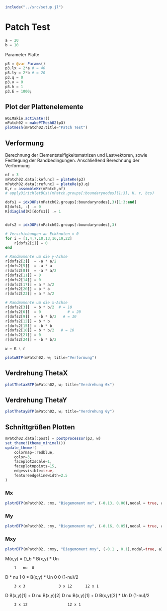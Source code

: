 ```julia
include("../src/setup.jl")
```

# Patch Test

```julia
a = 20 
b = 10 
```

Parameter Platte 
```julia
p3 = @var Params()
p3.lx = 2*a # = 40
p3.ly = 2*b # = 20 
p3.q = 0
p3.ν = 0
p3.h = 1
p3.E = 1000;
```

## Plot der Plattenelemente
```julia
WGLMakie.activate!()
mPatch02 = makePTMesh02(p3)
plotmesh(mPatch02;title="Patch Test")
```

## Verformung 

Berechnung der Elementsteifigkeitsmatrizen und Lastvektoren, sowie Festlegung der Randbedingungen. Anschließend Berechnung der Verformung

```julia
nf = 3
mPatch02.data[:kefunc] = plateKe(p3)
mPatch02.data[:refunc] = plateRe(p3.q)
K,r = assembleKr(mPatch,nf)
# applyDirichletBCs!(mPatch.groups[:boundarynodes][1:3], K, r, bcs)

dofs1 = idxDOFs(mPatch02.groups[:boundarynodes],3)[1:3:end]
K[dofs1, :] .= 0
K[diagind(K)[dofs1]] .= 1


dofs2 = idxDOFs(mPatch02.groups[:boundarynodes],3)

# Verschiebungen an Eckknoten = 0
for i = [1,4,7,10,13,16,19,22]
    r[dofs2[i]] = 0
end

# Randmomente um die y-Achse
r[dofs2[2]]  = -a * a/2 
r[dofs2[5]]  = -a * a 
r[dofs2[8]]  = -a * a/2
r[dofs2[11]] = 0   
r[dofs2[14]] = 0
r[dofs2[17]] = a * a/2 
r[dofs2[20]] = a * a
r[dofs2[23]] = a * a/2 

# Randmomente um die x-Achse 
r[dofs2[3]]  = b * b/2  # = 10
r[dofs2[6]]  = 0            # = 20
r[dofs2[9]]  = -b * b/2   # = 10
r[dofs2[12]] = b * b 
r[dofs2[15]] = -b * b
r[dofs2[18]] = b * b/2   # = 10
r[dofs2[21]] = 0
r[dofs2[24]] = -b * b/2

w = K \ r
```

```julia
plotwBTP(mPatch02, w; title="Verformung")
```

## Verdrehung ThetaX
```julia
plotThetaxBTP(mPatch02, w; title="Verdrehung θx")
```

## Verdrehung ThetaY
```julia
plotThetayBTP(mPatch02, w; title="Verdrehung θy")
```

## Schnittgrößen Plotten 

```julia
mPatch02.data[:post] = postprocessor(p3, w)
set_theme!(theme_minimal())
update_theme!(
    colormap=:redblue,
    color=3,
    faceplotzscale=1,
    faceplotnpoints=15,
    edgesvisible=true,
    featureedgelinewidth=2.5
)
```

### Mx
```julia
plotrBTP(mPatch02, :mx, "Biegemoment mx", (-0.13, 0.06),nodal = true, a3d=true)
```

### My
```julia
plotrBTP(mPatch02, :my, "Biegemoment my", (-0.16, 0.05),nodal = true, a3d=true)
```

### Mxy
```julia
plotrBTP(mPatch02, :mxy, "Biegemoment mxy", (-0.1 , 0.1),nodal=true, a3d=true)
```

M(x,y) = D_b * B(x,y) * Un 

        1   nu  0   
D *     nu  1   0           * B(x,y)    * Un
        0   0   (1-nu)/2


        3 x 3               3 x 12      12 x 1 

D B(x,y)[1] + D nu B(x,y)[2]
D nu B(x,y)[1] + D B(x,y)[2]    * Un
D (1-nu)/2               

        3 x 12                  12 x 1